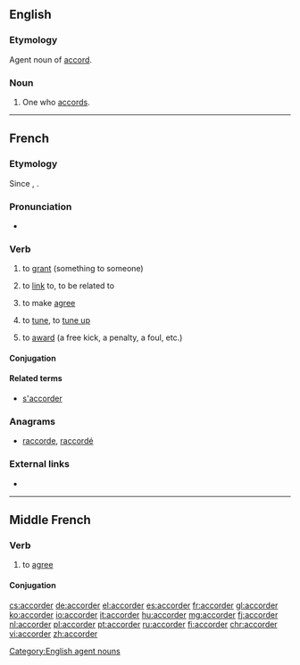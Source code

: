 ==English==

===Etymology===
Agent noun of [[accord#Verb|accord]].

===Noun===
{{en-noun}}

# {{label|en|rare}} One who [[accord]]s.

[[Category:English agent nouns]]

----

==French==

===Etymology===
Since {{etyl|fro|fr}}, {{suffix|accord|er|lang=fr}}.

===Pronunciation===
* {{audio|Fr-accorder.ogg|Audio|lang=fr}}

===Verb===
{{fr-verb}}

# {{label|fr|transitive}} to [[grant]] (something to someone)
# to [[link]] to, to be related to
# {{label|fr|reflexive|grammar}} to make [[agree]]
# {{label|fr|music}} to [[tune]], to [[tune up]]
# {{label|fr|sports}} to [[award]] (a free kick, a penalty, a foul, etc.)

====Conjugation====
{{fr-conj-auto}}

====Related terms====
* [[s'accorder]]

===Anagrams===
* [[raccorde#French|raccorde]], [[raccordé#French|raccordé]]

===External links===
* {{R:TLFi}}

----

==Middle French==

===Verb===
{{head|frm|verb}}

# {{label|frm|transitive}} to [[agree]]

====Conjugation====
{{frm-conj-er|accord}}

[[cs:accorder]]
[[de:accorder]]
[[el:accorder]]
[[es:accorder]]
[[fr:accorder]]
[[gl:accorder]]
[[ko:accorder]]
[[io:accorder]]
[[it:accorder]]
[[hu:accorder]]
[[mg:accorder]]
[[fj:accorder]]
[[nl:accorder]]
[[pl:accorder]]
[[pt:accorder]]
[[ru:accorder]]
[[fi:accorder]]
[[chr:accorder]]
[[vi:accorder]]
[[zh:accorder]]
